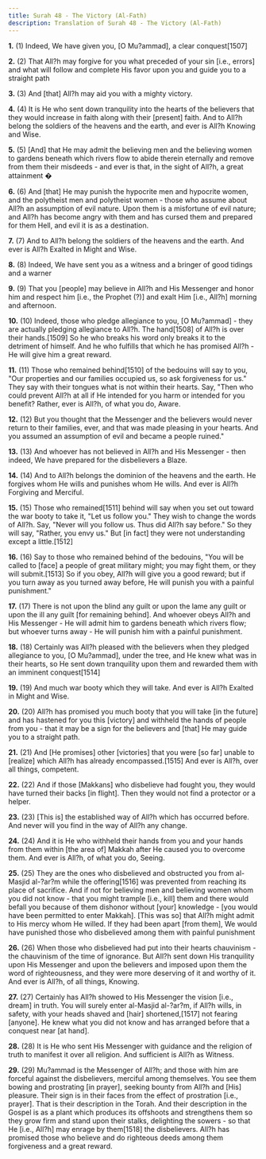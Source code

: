 ```yaml
---
title: Surah 48 - The Victory (Al-Fath)
description: Translation of Surah 48 - The Victory (Al-Fath)
---
```


**1.** (1) Indeed, We have given you, [O Mu?ammad], a clear conquest[1507]

**2.** (2) That All?h may forgive for you what preceded of your sin [i.e., errors] and what will follow and complete His favor upon you and guide you to a straight path

**3.** (3) And [that] All?h may aid you with a mighty victory.

**4.** (4) It is He who sent down tranquility into the hearts of the believers that they would increase in faith along with their [present] faith. And to All?h belong the soldiers of the heavens and the earth, and ever is All?h Knowing and Wise.

**5.** (5) [And] that He may admit the believing men and the believing women to gardens beneath which rivers flow to abide therein eternally and remove from them their misdeeds - and ever is that, in the sight of All?h, a great attainment �

**6.** (6) And [that] He may punish the hypocrite men and hypocrite women, and the polytheist men and polytheist women - those who assume about All?h an assumption of evil nature. Upon them is a misfortune of evil nature; and All?h has become angry with them and has cursed them and prepared for them Hell, and evil it is as a destination.

**7.** (7) And to All?h belong the soldiers of the heavens and the earth. And ever is All?h Exalted in Might and Wise.

**8.** (8) Indeed, We have sent you as a witness and a bringer of good tidings and a warner

**9.** (9) That you [people] may believe in All?h and His Messenger and honor him and respect him [i.e., the Prophet (?)] and exalt Him [i.e., All?h] morning and afternoon.

**10.** (10) Indeed, those who pledge allegiance to you, [O Mu?ammad] - they are actually pledging allegiance to All?h. The hand[1508] of All?h is over their hands.[1509] So he who breaks his word only breaks it to the detriment of himself. And he who fulfills that which he has promised All?h - He will give him a great reward.

**11.** (11) Those who remained behind[1510] of the bedouins will say to you, "Our properties and our families occupied us, so ask forgiveness for us." They say with their tongues what is not within their hearts. Say, "Then who could prevent All?h at all if He intended for you harm or intended for you benefit? Rather, ever is All?h, of what you do, Aware.

**12.** (12) But you thought that the Messenger and the believers would never return to their families, ever, and that was made pleasing in your hearts. And you assumed an assumption of evil and became a people ruined."

**13.** (13) And whoever has not believed in All?h and His Messenger - then indeed, We have prepared for the disbelievers a Blaze.

**14.** (14) And to All?h belongs the dominion of the heavens and the earth. He forgives whom He wills and punishes whom He wills. And ever is All?h Forgiving and Merciful.

**15.** (15) Those who remained[1511] behind will say when you set out toward the war booty to take it, "Let us follow you." They wish to change the words of All?h. Say, "Never will you follow us. Thus did All?h say before." So they will say, "Rather, you envy us." But [in fact] they were not understanding except a little.[1512]

**16.** (16) Say to those who remained behind of the bedouins, "You will be called to [face] a people of great military might; you may fight them, or they will submit.[1513] So if you obey, All?h will give you a good reward; but if you turn away as you turned away before, He will punish you with a painful punishment."

**17.** (17) There is not upon the blind any guilt or upon the lame any guilt or upon the ill any guilt [for remaining behind]. And whoever obeys All?h and His Messenger - He will admit him to gardens beneath which rivers flow; but whoever turns away - He will punish him with a painful punishment.

**18.** (18) Certainly was All?h pleased with the believers when they pledged allegiance to you, [O Mu?ammad], under the tree, and He knew what was in their hearts, so He sent down tranquility upon them and rewarded them with an imminent conquest[1514]

**19.** (19) And much war booty which they will take. And ever is All?h Exalted in Might and Wise.

**20.** (20) All?h has promised you much booty that you will take [in the future] and has hastened for you this [victory] and withheld the hands of people from you - that it may be a sign for the believers and [that] He may guide you to a straight path.

**21.** (21) And [He promises] other [victories] that you were [so far] unable to [realize] which All?h has already encompassed.[1515] And ever is All?h, over all things, competent.

**22.** (22) And if those [Makkans] who disbelieve had fought you, they would have turned their backs [in flight]. Then they would not find a protector or a helper.

**23.** (23) [This is] the established way of All?h which has occurred before. And never will you find in the way of All?h any change.

**24.** (24) And it is He who withheld their hands from you and your hands from them within [the area of] Makkah after He caused you to overcome them. And ever is All?h, of what you do, Seeing.

**25.** (25) They are the ones who disbelieved and obstructed you from al-Masjid al-?ar?m while the offering[1516] was prevented from reaching its place of sacrifice. And if not for believing men and believing women whom you did not know - that you might trample [i.e., kill] them and there would befall you because of them dishonor without [your] knowledge - [you would have been permitted to enter Makkah]. [This was so] that All?h might admit to His mercy whom He willed. If they had been apart [from them], We would have punished those who disbelieved among them with painful punishment

**26.** (26) When those who disbelieved had put into their hearts chauvinism - the chauvinism of the time of ignorance. But All?h sent down His tranquility upon His Messenger and upon the believers and imposed upon them the word of righteousness, and they were more deserving of it and worthy of it. And ever is All?h, of all things, Knowing.

**27.** (27) Certainly has All?h showed to His Messenger the vision [i.e., dream] in truth. You will surely enter al-Masjid al-?ar?m, if All?h wills, in safety, with your heads shaved and [hair] shortened,[1517] not fearing [anyone]. He knew what you did not know and has arranged before that a conquest near [at hand].

**28.** (28) It is He who sent His Messenger with guidance and the religion of truth to manifest it over all religion. And sufficient is All?h as Witness.

**29.** (29) Mu?ammad is the Messenger of All?h; and those with him are forceful against the disbelievers, merciful among themselves. You see them bowing and prostrating [in prayer], seeking bounty from All?h and [His] pleasure. Their sign is in their faces from the effect of prostration [i.e., prayer]. That is their description in the Torah. And their description in the Gospel is as a plant which produces its offshoots and strengthens them so they grow firm and stand upon their stalks, delighting the sowers - so that He [i.e., All?h] may enrage by them[1518] the disbelievers. All?h has promised those who believe and do righteous deeds among them forgiveness and a great reward.


